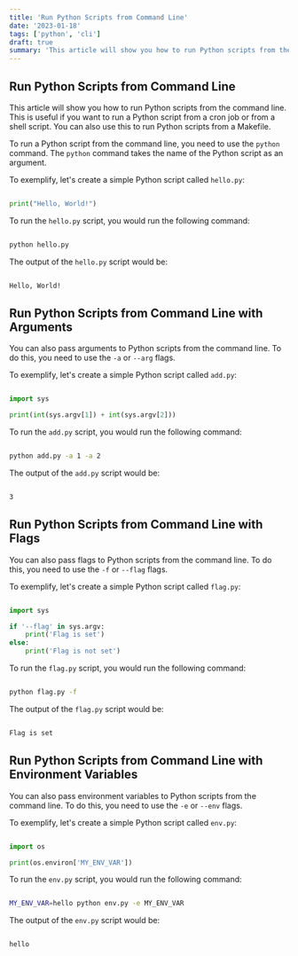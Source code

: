 ```yaml
---
title: 'Run Python Scripts from Command Line'
date: '2023-01-18'
tags: ['python', 'cli']
draft: true
summary: 'This article will show you how to run Python scripts from the command line.'
---
```


## Run Python Scripts from Command Line

This article will show you how to run Python scripts from the command line. This is useful if you want to run a Python script from a cron job or from a shell script. You can also use this to run Python scripts from a Makefile.

To run a Python script from the command line, you need to use the `python` command. The `python` command takes the name of the Python script as an argument. 

To exemplify, let's create a simple Python script called `hello.py`:

```python

print("Hello, World!")

```

To run the `hello.py` script, you would run the following command:

```bash

python hello.py

```

The output of the `hello.py` script would be:

```bash

Hello, World!

```

## Run Python Scripts from Command Line with Arguments

You can also pass arguments to Python scripts from the command line. To do this, you need to use the `-a` or `--arg` flags.

To exemplify, let's create a simple Python script called `add.py`:

```python

import sys

print(int(sys.argv[1]) + int(sys.argv[2]))

```

To run the `add.py` script, you would run the following command:

```bash

python add.py -a 1 -a 2

```

The output of the `add.py` script would be:

```bash

3

```

## Run Python Scripts from Command Line with Flags

You can also pass flags to Python scripts from the command line. To do this, you need to use the `-f` or `--flag` flags.

To exemplify, let's create a simple Python script called `flag.py`:

```python

import sys

if '--flag' in sys.argv:
    print('Flag is set')
else:
    print('Flag is not set')

```

To run the `flag.py` script, you would run the following command:

```bash

python flag.py -f

```

The output of the `flag.py` script would be:

```bash

Flag is set

```

## Run Python Scripts from Command Line with Environment Variables

You can also pass environment variables to Python scripts from the command line. To do this, you need to use the `-e` or `--env` flags.

To exemplify, let's create a simple Python script called `env.py`:

```python

import os

print(os.environ['MY_ENV_VAR'])

```

To run the `env.py` script, you would run the following command:

```bash

MY_ENV_VAR=hello python env.py -e MY_ENV_VAR

```

The output of the `env.py` script would be:

```bash

hello

```

